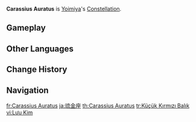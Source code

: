 {{Constellation Overview Infobox
|title     = Carassius Auratus
|character = Yoimiya
|meaning   = Goldfish
}}
'''Carassius Auratus''' is [[Yoimiya]]'s [[Constellation]].

==Gameplay==
{{Constellation Table|Yoimiya}}

==Other Languages==
{{Other Languages
|en       = Carassius Auratus
|en_note  = ''{{w|Carassius auratus}}'' is the scientific name of the {{w|goldfish}}, with the species epithet “auratus” from Latin for “gilded” and genus “Carassius” of unclear origin.
|zhs      = 琉金座
|zhs_rm   = Liújīn-zuò
|zht      = 琉金座
|zht_rm   = Liújīn-zuò
|zh_tl    = {{w|Ryukin}} Constellation
|ja       = 琉金座
|ja_rm    = Ryuukin-za
|ja_tl    = {{w|Ryukin}} Constellation
|ko       = {{tt|유금|琉金}}자리
|ko_rm    = Yugeum-jari
|ko_tl    = {{w|Ryukin}} Constellation
|es       = Carassius Auratus
|fr       = Carassius Auratus
|ru       = Золотая Рыбка
|ru_tl    = Goldfish
|th       = Carassius Auratus
|vi       = {{tt|Cung|宫}} {{tt|Lưu Kim|琉金}}
|vi_tl    = Ryukin Constellation{{Sino|vi|part=1}}
|de       = Carassius Auratus
|id       = Carassius Auratus
|pt       = Carassius Auratus
|tr       = Küçük Kırmızı Balık
|tr_tl    = Little Red Fish
|it       = Carassius Auratus
}}

==Change History==
{{Change History|2.0}}

==Navigation==
{{Constellation Navbox}}

[[fr:Carassius Auratus]]
[[ja:琉金座]]
[[th:Carassius Auratus]]
[[tr:Küçük Kırmızı Balık]]
[[vi:Lưu Kim]]